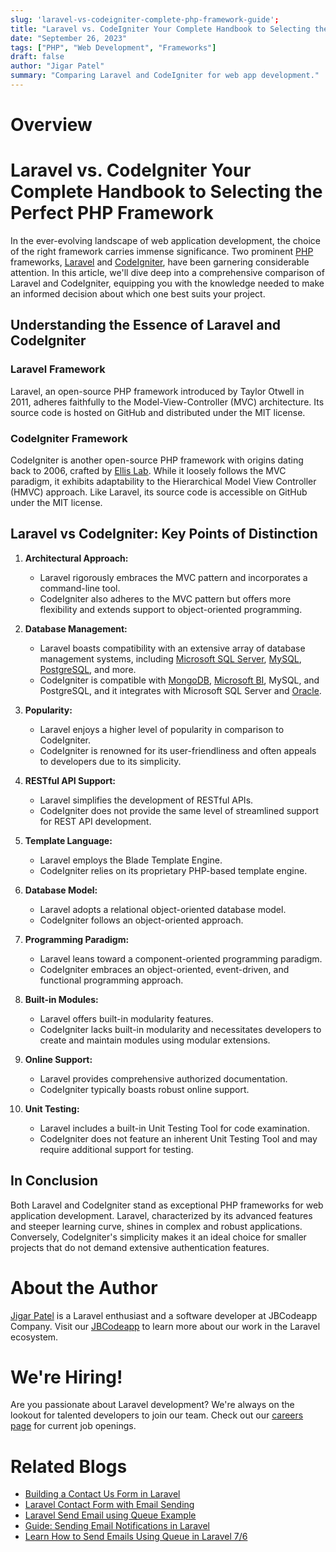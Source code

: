 ```yaml
---
slug: 'laravel-vs-codeigniter-complete-php-framework-guide';
title: "Laravel vs. CodeIgniter Your Complete Handbook to Selecting the Perfect PHP Framework"
date: "September 26, 2023"
tags: ["PHP", "Web Development", "Frameworks"]
draft: false
author: "Jigar Patel"
summary: "Comparing Laravel and CodeIgniter for web app development."
---
```


# Overview

<TOCInline toc={props.toc} exclude="Overview" toHeading={2} />

# Laravel vs. CodeIgniter Your Complete Handbook to Selecting the Perfect PHP Framework

In the ever-evolving landscape of web application development, the choice of the right framework carries immense significance. Two prominent [PHP](https://www.php.net/) frameworks, [Laravel](https://laravel.com/) and [CodeIgniter](https://codeigniter.com/), have been garnering considerable attention. In this article, we'll dive deep into a comprehensive comparison of Laravel and CodeIgniter, equipping you with the knowledge needed to make an informed decision about which one best suits your project.

## Understanding the Essence of Laravel and CodeIgniter

### Laravel Framework

Laravel, an open-source PHP framework introduced by Taylor Otwell in 2011, adheres faithfully to the Model-View-Controller (MVC) architecture. Its source code is hosted on GitHub and distributed under the MIT license.

### CodeIgniter Framework

CodeIgniter is another open-source PHP framework with origins dating back to 2006, crafted by [Ellis Lab](https://ellis.eu/). While it loosely follows the MVC paradigm, it exhibits adaptability to the Hierarchical Model View Controller (HMVC) approach. Like Laravel, its source code is accessible on GitHub under the MIT license.

## Laravel vs CodeIgniter: Key Points of Distinction

1. **Architectural Approach:**

   - Laravel rigorously embraces the MVC pattern and incorporates a command-line tool.
   - CodeIgniter also adheres to the MVC pattern but offers more flexibility and extends support to object-oriented programming.

2. **Database Management:**

   - Laravel boasts compatibility with an extensive array of database management systems, including [Microsoft SQL Server](), [MySQL](https://www.mysql.com/), [PostgreSQL](https://www.postgresql.org/), and more.
   - CodeIgniter is compatible with [MongoDB](https://www.mongodb.com/), [Microsoft BI](https://powerbi.microsoft.com/en-in/), MySQL, and PostgreSQL, and it integrates with Microsoft SQL Server and [Oracle](https://www.oracle.com/in/).

3. **Popularity:**

   - Laravel enjoys a higher level of popularity in comparison to CodeIgniter.
   - CodeIgniter is renowned for its user-friendliness and often appeals to developers due to its simplicity.

4. **RESTful API Support:**

   - Laravel simplifies the development of RESTful APIs.
   - CodeIgniter does not provide the same level of streamlined support for REST API development.

5. **Template Language:**

   - Laravel employs the Blade Template Engine.
   - CodeIgniter relies on its proprietary PHP-based template engine.

6. **Database Model:**

   - Laravel adopts a relational object-oriented database model.
   - CodeIgniter follows an object-oriented approach.

7. **Programming Paradigm:**

   - Laravel leans toward a component-oriented programming paradigm.
   - CodeIgniter embraces an object-oriented, event-driven, and functional programming approach.

8. **Built-in Modules:**

   - Laravel offers built-in modularity features.
   - CodeIgniter lacks built-in modularity and necessitates developers to create and maintain modules using modular extensions.

9. **Online Support:**

   - Laravel provides comprehensive authorized documentation.
   - CodeIgniter typically boasts robust online support.

10. **Unit Testing:**

    - Laravel includes a built-in Unit Testing Tool for code examination.
    - CodeIgniter does not feature an inherent Unit Testing Tool and may require additional support for testing.

## In Conclusion

Both Laravel and CodeIgniter stand as exceptional PHP frameworks for web application development. Laravel, characterized by its advanced features and steeper learning curve, shines in complex and robust applications. Conversely, CodeIgniter's simplicity makes it an ideal choice for smaller projects that do not demand extensive authentication features.

# About the Author

[Jigar Patel](https://expertlaravel.com) is a Laravel enthusiast and a software developer at JBCodeapp Company. Visit our [JBCodeapp](https://jbcodeapp.com) to learn more about our work in the Laravel ecosystem.

# We're Hiring!

Are you passionate about Laravel development? We're always on the lookout for talented developers to join our team. Check out our [careers page](https://jbcodeapp.com) for current job openings.

# Related Blogs

- [Building a Contact Us Form in Laravel](building-a-contact-us-form-in-laravel.mdx)
- [Laravel Contact Form with Email Sending](Laravel-Contact-Form-with-Email-Sending.mdx)
- [Laravel Send Email using Queue Example](Send-Email-using-Queue-Example.mdx)
- [Guide: Sending Email Notifications in Laravel](Guide-Sending-Email-Notifications-in-Laravel.mdx)
- [Learn How to Send Emails Using Queue in Laravel 7/6](Laravel-6-Queue-for-Sending-Emails.mdx)
